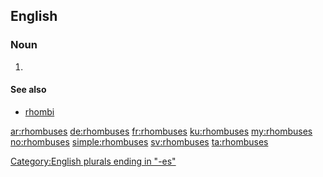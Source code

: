 ==English==

===Noun===
{{head|en|plural}}

# {{plural of|rhombus|lang=en}}

====See also====
* [[rhombi]]

[[Category:English plurals ending in "-es"]]

[[ar:rhombuses]]
[[de:rhombuses]]
[[fr:rhombuses]]
[[ku:rhombuses]]
[[my:rhombuses]]
[[no:rhombuses]]
[[simple:rhombuses]]
[[sv:rhombuses]]
[[ta:rhombuses]]